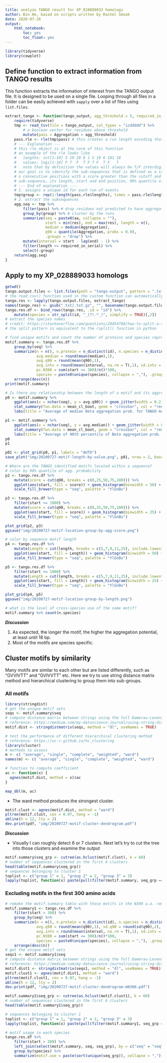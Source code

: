 ```yaml
---
title: analyze TANGO result for XP_028889033 homologs
author: Bin He, basad on scripts written by Rachel Smoak
date: 2020-07-26
output:
    html_notebook:
        toc: yes
        toc_float: yes
---
```


```r
library(tidyverse)
library(cowplot)
```

## Define function to extract information from  TANGO results

This function extracts the information of interest from the TANGO output file. It is designed to be used on a single file. Looping through all files in a folder can be easily achieved with `sapply` over a list of files using `list.files`.

```r
extract_tango <- function(tango_output, agg_threshold = 5, required_in_serial = 5) {
    require(tidyverse)
    tmp <- read_tsv(file = tango_output, col_types = "icddddd") %>% 
        # a boolean vector for residues above threshold
        mutate(pass = Aggregation > agg_threshold)
    pass.rle <- rle(tmp$pass) # this creates a run length encoding that will be useful for identifying the sub-sequences in a run longer than certain length
    # --- Explanation ---
    # this rle object is at the core of this function
    # an example of the rle looks like
    #   lengths: int[1:10] 5 19 20 8 1 5 19 6 181 18
    #   values: logi[1:10] F T  F  T F T F  T F   T
    #   note that by definition the values will always be T/F interdigited
    # our goal is to identify the sub-sequences that is defined as a stretch of 
    # n consecutive positions with a score greater than the cutoff and record the
    # sub-sequence, its length, start and end position, 90% quantile of the score
    # --- End of explanation ---
    # 1. assigns a unique id for each run of events
    tmp$group <- rep(1:length(pass.rle$lengths), times = pass.rle$lengths)
    # 2. extract the subsequences
    agg.seq <- tmp %>% 
        filter(pass) %>% # drop residues not predicted to have aggregation potential
        group_by(group) %>% # cluster by the runs
        summarize(seq = paste0(aa, collapse = ""),
                  start = min(res), end = max(res), length = n(),
                  median = median(Aggregation),
                  q90 = quantile(Aggregation, probs = 0.9),
                  .groups = "drop") %>% 
        mutate(interval = start - lag(end) - 1) %>% 
        filter(length >= required_in_serial) %>% 
        select(-group)
    return(agg.seq)
}
```

## Apply to my XP_028889033 homologs
```r
getwd()
tango.output.files <- list.files(path = "tango-output", pattern = ".txt|.txt.gz", full.names = T)
# the read_csv() function used in the custom function can automatically decompress gzipped files
tango.res <- lapply(tango.output.files, extract_tango)
names(tango.res) <- gsub(".txt|.txt.gz", "", basename(tango.output.files))
tango.res.df <- bind_rows(tango.res, .id = "id") %>% 
    mutate(species = str_split(id, "_(?!.*_)", simplify = TRUE)[,2]) 
# extract the species names
# credit: https://stackoverflow.com/questions/20454768/how-to-split-a-string-from-right-to-left-like-pythons-rsplit
# the split pattern is equivalent to the rsplit() function in python
```

```r
# find unique motifs and count the number of proteins and species represented
motif.summary <- tango.res.df %>% 
    group_by(seq) %>% 
    summarize(n = n(), n.protein = n_distinct(id), n.species = n_distinct(species),
              avg.median = round(mean(median),1),
              avg.q90 = round(mean(q90),1),
              avg.intv = round(mean(interval, na.rm = T),1), sd.intv = round(sd(interval, na.rm = T),2),
              pc.N300 = sum(start <= 300)/n()*100,
              species = paste0(unique(species), collapse = ","), .groups = "drop") %>% 
    arrange(desc(n))
print(motif.summary)

# Is there any relationship between the length of a motif and its aggregation value?
p0 <- motif.summary %>% 
    ggplot(aes(x = nchar(seq), y = avg.q90)) + geom_jitter(width = 0.2, alpha = 0.6) + 
    stat_summary(fun.data = mean_cl_boot, geom = "crossbar", col = "red") +
    labs(title = "Average of median Beta aggregation prob. for TANGO motifs of different lengths")

p1 <- motif.summary %>% 
    ggplot(aes(x = nchar(seq), y = avg.median)) + geom_jitter(width = 0.2, alpha = 0.6) + 
    stat_summary(fun.data = mean_cl_boot, geom = "crossbar", col = "red") +
    labs(title = "Average of 90th percentile of Beta aggregation prob. for TANGO motifs of different lengths")
p0
p1

p01 <- plot_grid(p0, p1, labels = "AUTO")
save_plot("img/20200727-motif-length-by-value.png", p01, nrow = 2, base_asp = 2)

# Where are the TANGO identified motifs located within a sequence?
# color by 90% quantile of agg. probability
p2 <- tango.res.df %>% 
    mutate(score = cut(q90, breaks = c(0,25,50,75,100))) %>% 
    ggplot(aes(start, fill = score)) + geom_histogram(binwidth = 50) +
    scale_fill_brewer(type = "seq", palette = "YlGnBu")

p3 <- tango.res.df %>% 
    filter(start <= 1000) %>% 
    mutate(score = cut(q90, breaks = c(0,25,50,75,100))) %>% 
    ggplot(aes(start, fill = score)) + geom_histogram(binwidth = 25) +
    scale_fill_brewer(type = "seq", palette = "YlGnBu")

plot_grid(p2, p3)
ggsave("img/20200727-motif-location-group-by-agg-score.png")

# color by sequence motif length
p4 <- tango.res.df %>% 
    mutate(Length = cut(length, breaks = c(5,7,9,11,25), include.lowest = TRUE)) %>% 
    ggplot(aes(start, fill = Length)) + geom_histogram(binwidth = 50) +
    scale_fill_brewer(type = "seq", palette = "YlGnBu")

p5 <- tango.res.df %>% 
    filter(start <= 1000) %>% 
    mutate(Length = cut(length, breaks = c(5,7,9,11,25), include.lowest = TRUE)) %>% 
    ggplot(aes(start, fill = Length)) + geom_histogram(binwidth = 25) +
    scale_fill_brewer(type = "seq", palette = "YlGnBu")

plot_grid(p4, p5)
ggsave("img/20200727-motif-location-group-by-length.png")

# what is the level of cross-species use of the same motif?
motif.summary %>% count(n.species)
```
_**Discussion**_

1. As expected, the longer the motif, the higher the aggregation potential, at least until 18 bp.
1. Most of the motifs are species specific.

## Cluster motifs by similarity
Many motifs are similar to each other but are listed differently, such as "GVVIVTT" and "GVIVVTT" etc. Here we try to use string distance matrix method and hierarchical clustering to group them into sub-groups.

### All motifs
```r
library(stringdist)
# get the unique motif sets
seqs <- motif.summary$seq
# compute distance matrix between strings using the full Damerau-Levenshtein method
# reference: https://medium.com/my-datascience-journal/using-string-distance-to-group-text-variables-in-r-aa6d0f9226a6
motif.dist <- stringdistmatrix(seqs, method = "dl", useNames = TRUE)
```

```r
# test the performance of different hierarchical clustering method
# reference: https://uc-r.github.io/hc_clustering
library(cluster)
# methods to assess
m <- c( "average", "single", "complete", "weighted", "ward")
names(m) <- c( "average", "single", "complete", "weighted", "ward")

# function to compute coefficient
ac <- function(x) {
  agnes(motif.dist, method = x)$ac
}

map_dbl(m, ac)
```
- The ward method produces the strongest cluster.

```r
motif.clust <- agnes(motif.dist, method = "ward")
pltree(motif.clust, cex = 0.07, hang = -1)
abline(h = 12, lty = 2)
dev.print(pdf, "img/20200727-motif-cluster-dendrogram.pdf")
```
_**Discussion**_

- Visually I can roughly detect 6 or 7 clusters. Next let's try to cut the tree into those clusters and examine the output

```r
motif.summary$seq_grp <- cutree(as.hclust(motif.clust), k = 60)
# number of sequences clustered in the first 6 clusters
head(table(motif.summary$seq_grp))
# sequences belonging to cluster 1
toplist <- c("group 1" = 1, "group 2" = 2, "group 3" = 3)
lapply(toplist, function(x) paste(pull(filter(motif.summary, seq_grp == x), seq), collapse = "  "))
```

### Excluding motifs in the first 300 amino acids

```r
# remake the motif.summary table with those motifs in the N300 a.a. removed
motif.summary1 <- tango.res.df %>% 
    filter(start > 300) %>% 
    group_by(seq) %>% 
    summarize(n = n(), n.protein = n_distinct(id), n.species = n_distinct(species), 
              avg.q90 = round(mean(q90),1), sd.q90 = round(sd(q90),2),
              avg.intv = round(mean(interval, na.rm = T),1), sd.intv = round(sd(interval, na.rm = T),2),
              pc.N300 = sum(start <= 300)/n()*100,
              species = paste0(unique(species), collapse = ","), .groups = "drop") %>% 
    arrange(desc(n))
# get the unique motif sets
seqs1 <- motif.summary1$seq
# compute distance matrix between strings using the full Damerau-Levenshtein method
# reference: https://medium.com/my-datascience-journal/using-string-distance-to-group-text-variables-in-r-aa6d0f9226a6
motif.dist1 <- stringdistmatrix(seqs1, method = "dl", useNames = TRUE)
motif.clust1 <- agnes(motif.dist1, method = "ward")
pltree(motif.clust1, cex = 0.07, hang = -1)
abline(h = 12, lty = 2)
dev.print(pdf, "img/20200727-motif-cluster-dendrogram-mN300.pdf")
```

```r
motif.summary1$seq_grp <- cutree(as.hclust(motif.clust1), k = 60)
# number of sequences clustered in the first 6 clusters
head(table(motif.summary1$seq_grp))

# sequences belonging to cluster 1
toplist <- c("group 1" = 1, "group 2" = 2, "group 3" = 3)
lapply(toplist, function(x) paste(pull(filter(motif.summary1, seq_grp == x), seq), collapse = "  "))

# motif usage in each species
tango.res.df %>% 
    filter(start > 300) %>% 
    left_join(select(motif.summary, seq, seq_grp), by = c("seq" = "seq")) %>% 
    group_by(species) %>% 
    summarize(motif.use = paste(sort(unique(seq_grp)), collapse = ","))
```
